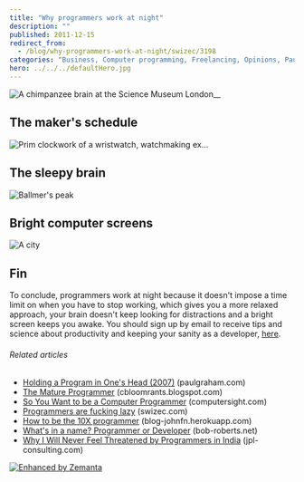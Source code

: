 ```yaml
---
title: "Why programmers work at night"
description: ""
published: 2011-12-15
redirect_from:
  - /blog/why-programmers-work-at-night/swizec/3198
categories: "Business, Computer programming, Freelancing, Opinions, Paul Graham, Personal, Programmer, Programming, Side Projects, Source code"
hero: ../../../defaultHero.jpg
---
```


_![]()_![A chimpanzee brain at the Science Museum London](http://swizec.com/blog/wp-content/uploads/2011/12/300px-Chimp_Brain_in_a_jar8.jpg "A chimpanzee brain at the Science Museum London")![]()![]()\_\_

## The maker's schedule

![]()![]()![Prim clockwork of a wristwatch, watchmaking ex...](http://swizec.com/blog/wp-content/uploads/2011/12/300px-Prim_clockwork4.jpg "Prim clockwork of a wristwatch, watchmaking ex...")![]()

## The sleepy brain

![Ballmer's peak](http://swizec.com/blog/wp-content/uploads/2011/12/ballmer_peak1.png "Ballmer's peak")**![]()**

## Bright computer screens

![]()![A city](http://swizec.com/blog/wp-content/uploads/2011/12/300px-Innsbrucklarge5.jpg "A city")![]()

## Fin

To conclude, programmers work at night because it doesn't impose a time limit on when you have to stop working, which gives you a more relaxed approach, your brain doesn't keep looking for distractions and a bright screen keeps you awake. You should sign up by email to receive tips and science about productivity and keeping your sanity as a developer, [here](http://swiz.ec/nightowls-list).

###### Related articles

- [Holding a Program in One's Head (2007)](http://paulgraham.com/head.html) (paulgraham.com)
- [The Mature Programmer](http://cbloomrants.blogspot.com/2011/11/11-22-11-mature-programmer.html) (cbloomrants.blogspot.com)
- [So You Want to be a Computer Programmer](http://computersight.com/programming/so-you-want-to-be-a-computer-programmer/) (computersight.com)
- [Programmers are fucking lazy](http://swizec.com/blog/programmers-are-fucking-lazy/swizec/2648) (swizec.com)
- [How to be the 10X programmer](http://blog-johnfn.herokuapp.com/entry/4) (blog-johnfn.herokuapp.com)
- [What's in a name? Programmer or Developer](http://bob-roberts.net/2011/11/06/whats-in-a-name-programmer-or-developer/) (bob-roberts.net)
- [Why I Will Never Feel Threatened by Programmers in India](http://blog.jpl-consulting.com/2011/12/why-i-will-never-feel-threatened-by-programmers-in-india/) (jpl-consulting.com)

[![Enhanced by Zemanta](http://img.zemanta.com/zemified_e.png?x-id=09e13045-a79a-44fa-a93e-3fde6634f398)](http://www.zemanta.com/ "Enhanced by Zemanta")
